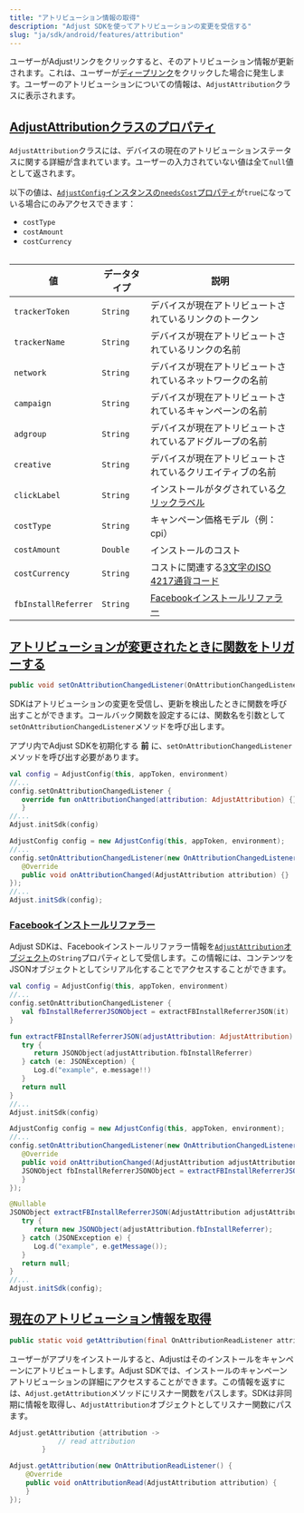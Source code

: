 ```yaml
---
title: "アトリビューション情報の取得"
description: "Adjust SDKを使ってアトリビューションの変更を受信する"
slug: "ja/sdk/android/features/attribution"
---
```


ユーザーがAdjustリンクをクリックすると、そのアトリビューション情報が更新されます。これは、ユーザーが[ディープリンク](https://help.adjust.com/ja/article/deep-links)をクリックした場合に発生します。ユーザーのアトリビューションについての情報は、`AdjustAttribution`クラスに表示されます。

## [AdjustAttributionクラスのプロパティ](adjustattribution-class-properties)

`AdjustAttribution`クラスには、デバイスの現在のアトリビューションステータスに関する詳細が含まれています。ユーザーの入力されていない値は全て`null`値として返されます。

<Callout type="note">

以下の値は、[`AdjustConfig`インスタンスの`needsCost`プロパティ](/ja/sdk/android/configuration#enable-cost-data-sending)が`true`になっている場合にのみアクセスできます：

-  `costType`
-  `costAmount`
-  `costCurrency`

</Callout>
<Table>

| 値                  | データタイプ | 説明                                                                                             |
| ------------------- | ------------ | ------------------------------------------------------------------------------------------------ |
| `trackerToken`      | `String`     | デバイスが現在アトリビュートされているリンクのトークン                                           |
| `trackerName`       | `String`     | デバイスが現在アトリビュートされているリンクの名前                                               |
| `network`           | `String`     | デバイスが現在アトリビュートされているネットワークの名前                                         |
| `campaign`          | `String`     | デバイスが現在アトリビュートされているキャンペーンの名前                                         |
| `adgroup`           | `String`     | デバイスが現在アトリビュートされているアドグループの名前                                         |
| `creative`          | `String`     | デバイスが現在アトリビュートされているクリエイティブの名前                                       |
| `clickLabel`        | `String`     | インストールがタグされている[クリックラベル](https://help.adjust.com/ja/article/user-rewards)    |
| `costType`          | `String`     | キャンペーン価格モデル（例：cpi）                                                                |
| `costAmount`        | `Double`     | インストールのコスト                                                                             |
| `costCurrency`      | `String`     | コストに関連する[3文字のISO 4217通貨コード](https://www.iban.com/currency-codes)                 |
| `fbInstallReferrer` | `String`     | [Facebookインストールリファラー](https://developers.facebook.com/docs/app-ads/install-referrer/) |

</Table>

## [アトリビューションが変更されたときに関数をトリガーする](trigger-a-function-when-attribution-changes)

<CodeBlock title="メソッドシグネチャー">

```java
public void setOnAttributionChangedListener(OnAttributionChangedListener onAttributionChangedListener)
```

</CodeBlock>

SDKはアトリビューションの変更を受信し、更新を検出したときに関数を呼び出すことができます。コールバック関数を設定するには、関数名を引数として`setOnAttributionChangedListener`メソッドを呼び出します。

<Callout type="important">

アプリ内でAdjust SDKを初期化する **前** に、`setOnAttributionChangedListener`メソッドを呼び出す必要があります。

</Callout>
<Tabs>
<Tab title="Kotlin" sync="kotlin">

```kotlin
val config = AdjustConfig(this, appToken, environment)
//...
config.setOnAttributionChangedListener {
   override fun onAttributionChanged(attribution: AdjustAttribution) {}
   }
//...
Adjust.initSdk(config)
```

</Tab>
<Tab title="Java" sync="java">

```java
AdjustConfig config = new AdjustConfig(this, appToken, environment);
//...
config.setOnAttributionChangedListener(new OnAttributionChangedListener() {
   @Override
   public void onAttributionChanged(AdjustAttribution attribution) {}
});
//...
Adjust.initSdk(config);
```

</Tab>
</Tabs>

### [Facebookインストールリファラー](facebook-install-referrer)

Adjust SDKは、Facebookインストールリファラー情報を[`AdjustAttribution`オブジェクト](#adjustattribution-class-properties)の`String`プロパティとして受信します。この情報には、コンテンツをJSONオブジェクトとしてシリアル化することでアクセスすることができます。

<Tabs>
<Tab title="Kotlin" sync="kotlin">

```kotlin
val config = AdjustConfig(this, appToken, environment)
//...
config.setOnAttributionChangedListener {
   val fbInstallReferrerJSONObject = extractFBInstallReferrerJSON(it)
}

fun extractFBInstallReferrerJSON(adjustAttribution: AdjustAttribution): JSONObject? {
   try {
      return JSONObject(adjustAttribution.fbInstallReferrer)
   } catch (e: JSONException) {
      Log.d("example", e.message!!)
   }
   return null
}
//...
Adjust.initSdk(config)
```

</Tab>
<Tab title="Java" sync="java">

```java
AdjustConfig config = new AdjustConfig(this, appToken, environment);
//...
config.setOnAttributionChangedListener(new OnAttributionChangedListener() {
   @Override
   public void onAttributionChanged(AdjustAttribution adjustAttribution) {
   JSONObject fbInstallReferrerJSONObject = extractFBInstallReferrerJSON(adjustAttribution);
   }
});

@Nullable
JSONObject extractFBInstallReferrerJSON(AdjustAttribution adjustAttribution) {
   try {
      return new JSONObject(adjustAttribution.fbInstallReferrer);
   } catch (JSONException e) {
      Log.d("example", e.getMessage());
   }
   return null;
}
//...
Adjust.initSdk(config);
```

</Tab>
</Tabs>

## [現在のアトリビューション情報を取得](get-current-attribution-information)

<CodeBlock title="メソッドシグネチャー">

```java
public static void getAttribution(final OnAttributionReadListener attributionReadListener)
```

</CodeBlock>

ユーザーがアプリをインストールすると、Adjustはそのインストールをキャンペーンにアトリビュートします。Adjust SDKでは、インストールのキャンペーンアトリビューションの詳細にアクセスすることができます。この情報を返すには、`Adjust.getAttribution`メソッドにリスナー関数をパスします。SDKは非同期に情報を取得し、`AdjustAttribution`オブジェクトとしてリスナー関数にパスます。

<Tabs>
<Tab title="Kotlin" sync="kotlin">

```kotlin
Adjust.getAttribution {attribution ->
            // read attribution
        }
```

</Tab>
<Tab title="Java" sync="java" >

```java
Adjust.getAttribution(new OnAttributionReadListener() {
    @Override
    public void onAttributionRead(AdjustAttribution attribution) {
    }
});

```

</Tab>
</Tabs>
